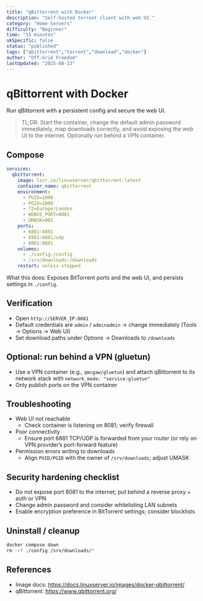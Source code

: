 ```yaml
---
title: "qBittorrent with Docker"
description: "Self-hosted torrent client with web UI."
category: "Home Servers"
difficulty: "Beginner"
time: "15 minutes"
ukSpecific: false
status: "published"
tags: ["qbittorrent","torrent","download","docker"]
author: "Off-Grid Freedom"
lastUpdated: "2025-08-13"
---
```


# qBittorrent with Docker

Run qBittorrent with a persistent config and secure the web UI.

> TL;DR: Start the container, change the default admin password immediately, map downloads correctly, and avoid exposing the web UI to the internet. Optionally run behind a VPN container.

## Compose

```yaml
services:
  qbittorrent:
    image: lscr.io/linuxserver/qbittorrent:latest
    container_name: qbittorrent
    environment:
      - PUID=1000
      - PGID=1000
      - TZ=Europe/London
      - WEBUI_PORT=8081
      - UMASK=002
    ports:
      - 6881:6881
      - 6881:6881/udp
      - 8081:8081
    volumes:
      - ./config:/config
      - /srv/downloads:/downloads
    restart: unless-stopped
```

What this does: Exposes BitTorrent ports and the web UI, and persists settings in `./config`.

## Verification
- Open `http://SERVER_IP:8081`
- Default credentials are `admin` / `adminadmin` → change immediately (Tools → Options → Web UI)
- Set download paths under Options → Downloads to `/downloads`

## Optional: run behind a VPN (gluetun)
- Use a VPN container (e.g., `qmcgaw/gluetun`) and attach qBittorrent to its network stack with `network_mode: "service:gluetun"`
- Only publish ports on the VPN container

## Troubleshooting
- Web UI not reachable
  - Check container is listening on 8081; verify firewall
- Poor connectivity
  - Ensure port 6881 TCP/UDP is forwarded from your router (or rely on VPN provider’s port-forward feature)
- Permission errors writing to downloads
  - Align `PUID/PGID` with the owner of `/srv/downloads`; adjust UMASK

## Security hardening checklist
- Do not expose port 8081 to the internet; put behind a reverse proxy + auth or VPN
- Change admin password and consider whitelisting LAN subnets
- Enable encryption preference in BitTorrent settings; consider blocklists

## Uninstall / cleanup
```bash
docker compose down
rm -rf ./config /srv/downloads/*
```

## References
- Image docs: https://docs.linuxserver.io/images/docker-qbittorrent/
- qBittorrent: https://www.qbittorrent.org/
